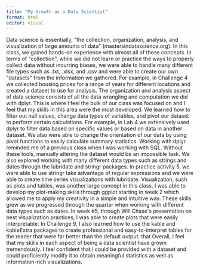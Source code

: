 ```yaml
---
title: "My Growth as a Data Scientist"
format: html
editor: visual
---
```


Data science is essentially, \"the collection, organization, analysis, and visualization of large amounts of data\" (mastersindatascience.org). In this class, we gained hands-on experience with almost all of these concepts. In terms of \"collection\", while we did not learn or practice the ways to properly collect data without incurring biases, we were able to handle many different file types such as .txt, .xlsx, and .csv and were able to create our own \"datasets\" from the information we gathered. For example, in Challenge 4 we collected housing prices for a range of years for different locations and created a dataset to use for analysis. The organization and analysis aspect of data science consists of all the data wrangling and computation we did with dplyr. This is where I feel the bulk of our class was focused on and I feel that my skills in this area were the most developed. We learned how to filter out null values, change data types of variables, and pivot our dataset to perform
certain calculations. For example, in Lab 4 we extensively used dplyr to filter data based on specific values or based on data in another dataset. We also were able to change the orientation of our data by using pivot functions to easily calculate summary statistics. Working with dplyr reminded me of a previous class when I was working with SQL. Without these tools, manually altering the dataset would be an impossible task. We also explored working with many different data types such as strings and dates through the lubridate and stringr packages. In practice activity 5, we were able to use stringr take advantage of regular expressions and we were able to create time series visualizations with lubridate. Visualization, such as plots and tables, was another large concept in this class. I was able to develop my plot-making skills through ggplot starting in week 2 which allowed me to apply my creativity in a simple and intuitive way. These skills grew as we progressed through the quarter when working with different data types such as dates. In week #5, through Will Chase\'s presentation on best visualization practices, I was able to create plots that were easily interpretable. In Challenge 9, I also learned how to use the kable and kableExtra packages to create professional and easy-to-interpret tables for the reader that were far better than the default output. that Overall, I feel that my skills in each aspect of being a data scientist have grown tremendously. I feel confident that I could be provided with a dataset and could proficiently modify it to obtain meaningful statistics as well as information-rich visualizations.
